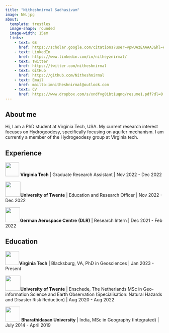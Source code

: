 ```yaml
---
title: "Nitheshnirmal Sadhasivam"
image: NN.jpg
about: 
  template: trestles
  image-shape: rounded
  image-width: 15em
  links:
    - text: GS
      href: https://scholar.google.com/citations?user=vpwUAzEAAAAJ&hl=en
    - text: LinkedIn
      href: https://www.linkedin.com/in/nitheyznirmal/
    - text: Twitter
      href: https://twitter.com/nitheshnirmal
    - text: GitHub
      href: https://github.com/Nitheshnirmal
    - text: Email
      href: mailto:imnitheshnirmal@outlook.com
    - text: CV
      href: https://www.dropbox.com/s/xndfvg0ibtiuqnq/resume1.pdf?dl=0
---
```


## About me

::: {#hero-heading}
Hi, I am a PhD student at Virginia Tech, USA. My current research interest focuses on Hydrogeodesy, specifically focusing on aquifer mechanism. I am currently a member of the Hydrogeodesy group at Virginia tech.

<div>

## Experience

![](images/Virginia_Tech_Hokies_logo.svg-01.png){width="44"} **Virginia Tech** \| Graduate Research Assistant \| Nov 2022 - Dec 2022

![](images/download-01.png){width="48"}**University of Twente** \| Education and Research Officer \| Nov 2022 - Dec 2022

![](images/DLR_Logo.svg.png){width="47"}**German Aerospace Centre** **(DLR)** \| Research Intern \| Dec 2021 - Feb 2022

</div>

## Education

![](images/Virginia_Tech_Hokies_logo.svg-01.png){width="44"}**Virginia Tech** \| Blacksburg, VA, PhD in Geosciences \| Jan 2023 - Present

![](images/download-01.png){width="48"}**University of Twente** \| Enschede, The Netherlands MSc in Geo-information Science and Earth Observation (Specialisation: Natural Hazards and Disaster Risk Reduction) \| Aug 2020 - Aug 2022

![](images/Bharathidasan_University_logo-01.png){width="47"} **Bharathidasan University** \| India, MSc in Geography (Integrated) \| July 2014 - April 2019

## 
:::
